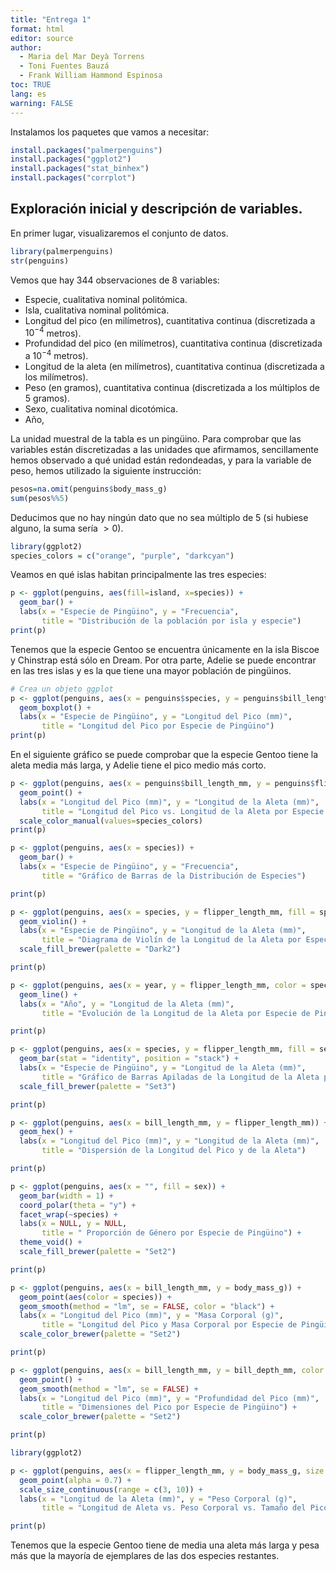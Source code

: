 ```yaml
---
title: "Entrega 1"
format: html
editor: source
author: 
  - Maria del Mar Deyà Torrens
  - Toni Fuentes Bauzá
  - Frank William Hammond Espinosa
toc: TRUE
lang: es
warning: FALSE
---
```


Instalamos los paquetes que vamos a necesitar:

```r
install.packages("palmerpenguins")
install.packages("ggplot2")
install.packages("stat_binhex")
install.packages("corrplot")
```

## Exploración inicial y descripción de variables.

En primer lugar, visualizaremos el conjunto de datos.

```r
library(palmerpenguins)
str(penguins)
```
Vemos que hay 344 observaciones de 8 variables:

- Especie, cualitativa nominal politómica.
- Isla, cualitativa nominal politómica.
- Longitud del pico (en milímetros), cuantitativa continua (discretizada a $10^{-4}$ metros).
- Profundidad del pico (en milímetros), cuantitativa continua (discretizada a $10^{-4}$ metros).
- Longitud de la aleta (en milímetros), cuantitativa continua (discretizada a los milímetros).
- Peso (en gramos), cuantitativa continua (discretizada a los múltiplos de $5$ gramos).
- Sexo, cualitativa nominal dicotómica.
- Año, 

La unidad muestral de la tabla es un pingüino. Para comprobar que las variables están discretizadas a las unidades que afirmamos, sencillamente hemos observado a qué unidad están redondeadas, y para la variable de peso, hemos utilizado la siguiente instrucción:

```r
pesos=na.omit(penguins$body_mass_g)
sum(pesos%%5)
```
Deducimos que no hay ningún dato que no sea múltiplo de 5 (si hubiese alguno, la suma sería $>0$).

```r
library(ggplot2)
species_colors = c("orange", "purple", "darkcyan")
```

Veamos en qué islas habitan principalmente las tres especies:

```r
p <- ggplot(penguins, aes(fill=island, x=species)) +
  geom_bar() +
  labs(x = "Especie de Pingüino", y = "Frecuencia",
       title = "Distribución de la población por isla y especie")
print(p)
```

Tenemos que la especie Gentoo se encuentra únicamente en la isla Biscoe y Chinstrap está sólo en Dream. Por otra parte, Adelie se puede encontrar en las tres islas y es la que tiene una mayor población de pingüinos.


```r
# Crea un objeto ggplot
p <- ggplot(penguins, aes(x = penguins$species, y = penguins$bill_length_mm)) +
  geom_boxplot() +
  labs(x = "Especie de Pingüino", y = "Longitud del Pico (mm)",
       title = "Longitud del Pico por Especie de Pingüino")
print(p)
```
En el siguiente gráfico se puede comprobar que la especie Gentoo tiene la aleta media más larga, y Adelie tiene el pico medio más corto.

```r
p <- ggplot(penguins, aes(x = penguins$bill_length_mm, y = penguins$flipper_length_mm, color = species)) +
  geom_point() + 
  labs(x = "Longitud del Pico (mm)", y = "Longitud de la Aleta (mm)",
       title = "Longitud del Pico vs. Longitud de la Aleta por Especie de Pingüino") +
  scale_color_manual(values=species_colors)
print(p)
```
```r
p <- ggplot(penguins, aes(x = species)) +
  geom_bar() +
  labs(x = "Especie de Pingüino", y = "Frecuencia",
       title = "Gráfico de Barras de la Distribución de Especies")

print(p)
```
```r
p <- ggplot(penguins, aes(x = species, y = flipper_length_mm, fill = species)) +
  geom_violin() +
  labs(x = "Especie de Pingüino", y = "Longitud de la Aleta (mm)",
       title = "Diagrama de Violín de la Longitud de la Aleta por Especie de Pingüino") +
  scale_fill_brewer(palette = "Dark2")

print(p)
```

```r
p <- ggplot(penguins, aes(x = year, y = flipper_length_mm, color = species)) +
  geom_line() +
  labs(x = "Año", y = "Longitud de la Aleta (mm)",
       title = "Evolución de la Longitud de la Aleta por Especie de Pingüino")

print(p)
```
```r
p <- ggplot(penguins, aes(x = species, y = flipper_length_mm, fill = sex)) +
  geom_bar(stat = "identity", position = "stack") +
  labs(x = "Especie de Pingüino", y = "Longitud de la Aleta (mm)",
       title = "Gráfico de Barras Apiladas de la Longitud de la Aleta por Género") +
  scale_fill_brewer(palette = "Set3")

print(p)
```
```r
p <- ggplot(penguins, aes(x = bill_length_mm, y = flipper_length_mm)) +
  geom_hex() +
  labs(x = "Longitud del Pico (mm)", y = "Longitud de la Aleta (mm)",
       title = "Dispersión de la Longitud del Pico y de la Aleta")

print(p)
```

```r
p <- ggplot(penguins, aes(x = "", fill = sex)) +
  geom_bar(width = 1) +
  coord_polar(theta = "y") +
  facet_wrap(~species) +
  labs(x = NULL, y = NULL,
       title = " Proporción de Género por Especie de Pingüino") +
  theme_void() +
  scale_fill_brewer(palette = "Set2")

print(p)
```

```r
p <- ggplot(penguins, aes(x = bill_length_mm, y = body_mass_g)) +
  geom_point(aes(color = species)) +
  geom_smooth(method = "lm", se = FALSE, color = "black") +
  labs(x = "Longitud del Pico (mm)", y = "Masa Corporal (g)",
       title = "Longitud del Pico y Masa Corporal por Especie de Pingüino") +
  scale_color_brewer(palette = "Set2")

print(p)
```

```r
p <- ggplot(penguins, aes(x = bill_length_mm, y = bill_depth_mm, color = species)) +
  geom_point() +
  geom_smooth(method = "lm", se = FALSE) +
  labs(x = "Longitud del Pico (mm)", y = "Profundidad del Pico (mm)",
       title = "Dimensiones del Pico por Especie de Pingüino") +
  scale_color_brewer(palette = "Set2")

print(p)
```

```r
library(ggplot2)

p <- ggplot(penguins, aes(x = flipper_length_mm, y = body_mass_g, size = bill_length_mm, color = species)) +
  geom_point(alpha = 0.7) +
  scale_size_continuous(range = c(3, 10)) +
  labs(x = "Longitud de la Aleta (mm)", y = "Peso Corporal (g)",
       title = "Longitud de Aleta vs. Peso Corporal vs. Tamaño del Pico por Especie de Pingüino")

print(p)
```

Tenemos que la especie Gentoo tiene de media una aleta más larga y pesa más que la mayoría de ejemplares de las dos especies restantes.




